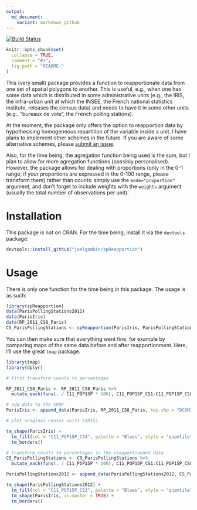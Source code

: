 ```yaml
---
output:
  md_document:
    variant: markdown_github
---
```


[![Build Status](https://travis-ci.org/joelgombin/spReapportion.svg)](https://travis-ci.org/joelgombin/spReapportion)

<!-- README.md is generated from README.Rmd. Please edit that file -->

```r
knitr::opts_chunk$set(
  collapse = TRUE,
  comment = "#>",
  fig.path = "README-"
)
```

This (very small) package provides a function to reapportionate data from one set of spatial polygons to another. This is useful, e.g., when one has some data which is distributed in some administrative units (e.g., the IRIS, the infra-urban unit at which the INSEE, the French national statistics institute, releases the census data) and needs to have it in some other units (e.g., "bureaux de vote", the French polling stations). 

At the moment, the package only offers the option to reapportion data by hypothesising homogeneous repartition of the variable inside a unit. I have plans to implement other schemes in the future. If you are aware of some alternative schemes, please [submit an issue](https://github.com/joelgombin/spReapportion/issues). 

Also, for the time being, the agregation function being used is the sum, but I plan to allow for more agregation functions (possibly personalised). However, the package allows for dealing with proportions (only in the 0-1 range; if your proportions are expressed in the 0-100 range, please transform them) rather than counts: simply use the `mode="proportion"` argument, and don't forget to include weights with the `weights` argument (usually the total number of observations per unit). 

# Installation

This package is not on CRAN. For the time being, install it via the `devtools` package:

```r
devtools::install_github("joelgombin/spReapportion")
```

# Usage

There is only one function for the time being in this package. The usage is as such:

```r
library(spReapportion)
data(ParisPollingStations2012)
data(ParisIris)
data(RP_2011_CS8_Paris)
CS_ParisPollingStations <- spReapportion(ParisIris, ParisPollingStations2012, RP_2011_CS8_Paris, "DCOMIRIS", "ID", "IRIS")

```

You can then make sure that everything went fine, for example by comparing maps of the same data before and after reapportionment. Here, I'll use the great `tmap` package.

```r
library(tmap)
library(dplyr)

# first transform counts to percentages

RP_2011_CS8_Paris <- RP_2011_CS8_Paris %>%
  mutate_each(funs(. / C11_POP15P * 100), C11_POP15P_CS1:C11_POP15P_CS8)

# add data to the SPDF
ParisIris <- append_data(ParisIris, RP_2011_CS8_Paris, key.shp = "DCOMIRIS", key.data = "IRIS")

# plot original census units (IRIS)

tm_shape(ParisIris) +
  tm_fill(col = "C11_POP15P_CS3", palette = "Blues", style = "quantile", n = 6, title = "Independent workers") +
  tm_borders()

```

```r
# transform counts to percentages in the reapportionned data
CS_ParisPollingStations <- CS_ParisPollingStations %>%
  mutate_each(funs(. / C11_POP15P * 100), C11_POP15P_CS1:C11_POP15P_CS8)

ParisPollingStations2012 <- append_data(ParisPollingStations2012, CS_ParisPollingStations, key.shp = "ID", key.data = "ID")

tm_shape(ParisPollingStations2012) +
  tm_fill(col = "C11_POP15P_CS3", palette = "Blues", style = "quantile", n = 6, title = "Independent workers") +
  tm_shape(ParisIris, is.master = TRUE) +
  tm_borders()


```

